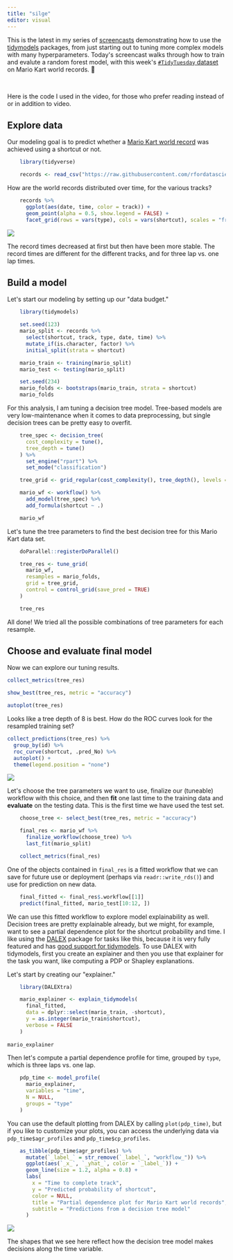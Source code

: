 ```yaml
---
title: "silge"
editor: visual
---
```


This is the latest in my series of [screencasts](https://juliasilge.com/category/tidymodels/) demonstrating how to use the [tidymodels](https://www.tidymodels.org/) packages, from just starting out to tuning more complex models with many hyperparameters. Today\'s screencast walks through how to train and evalute a random forest model, with this week\'s [`#TidyTuesday` dataset](https://github.com/rfordatascience/tidytuesday) on Mario Kart world records. 🍄

\

Here is the code I used in the video, for those who prefer reading instead of or in addition to video.

## Explore data 

Our modeling goal is to predict whether a [Mario Kart world record](https://github.com/rfordatascience/tidytuesday/blob/master/data/2021/2021-05-25/readme.md) was achieved using a shortcut or not.

```r
    library(tidyverse)

    records <- read_csv("https://raw.githubusercontent.com/rfordatascience/tidytuesday/master/data/2021/2021-05-25/records.csv")
```



How are the world records distributed over time, for the various tracks?
```r
    records %>%
      ggplot(aes(date, time, color = track)) +
      geom_point(alpha = 0.5, show.legend = FALSE) +
      facet_grid(rows = vars(type), cols = vars(shortcut), scales = "free_y")
```



![](https://juliasilge.com/blog/mario-kart/index_files/figure-html/unnamed-chunk-3-1.png)

The record times decreased at first but then have been more stable. The record times are different for the different tracks, and for three lap vs. one lap times.

## Build a model 

Let\'s start our modeling by setting up our \"data budget.\"

```r
    library(tidymodels)

    set.seed(123)
    mario_split <- records %>%
      select(shortcut, track, type, date, time) %>%
      mutate_if(is.character, factor) %>%
      initial_split(strata = shortcut)

    mario_train <- training(mario_split)
    mario_test <- testing(mario_split)

    set.seed(234)
    mario_folds <- bootstraps(mario_train, strata = shortcut)
    mario_folds
```


For this analysis, I am tuning a decision tree model. Tree-based models are very low-maintenance when it comes to data preprocessing, but single decision trees can be pretty easy to overfit.

```r
    tree_spec <- decision_tree(
      cost_complexity = tune(),
      tree_depth = tune()
    ) %>%
      set_engine("rpart") %>%
      set_mode("classification")

    tree_grid <- grid_regular(cost_complexity(), tree_depth(), levels = 7)

    mario_wf <- workflow() %>%
      add_model(tree_spec) %>%
      add_formula(shortcut ~ .)

    mario_wf
```


Let\'s tune the tree parameters to find the best decision tree for this Mario Kart data set.

```r
    doParallel::registerDoParallel()

    tree_res <- tune_grid(
      mario_wf,
      resamples = mario_folds,
      grid = tree_grid,
      control = control_grid(save_pred = TRUE)
    )

    tree_res
```


All done! We tried all the possible combinations of tree parameters for each resample.

## Choose and evaluate final model 

Now we can explore our tuning results.
```r
collect_metrics(tree_res)
```


```r
show_best(tree_res, metric = "accuracy")
```


```r
autoplot(tree_res)
```



Looks like a tree depth of 8 is best. How do the ROC curves look for the resampled training set?

```r
collect_predictions(tree_res) %>%
  group_by(id) %>%
  roc_curve(shortcut, .pred_No) %>%
  autoplot() +
  theme(legend.position = "none")
```


![](https://juliasilge.com/blog/mario-kart/index_files/figure-html/unnamed-chunk-8-1.png)

Let\'s choose the tree parameters we want to use, finalize our (tuneable) workflow with this choice, and then **fit** one last time to the training data and **evaluate** on the testing data. This is the first time we have used the test set.

```r
    choose_tree <- select_best(tree_res, metric = "accuracy")

    final_res <- mario_wf %>%
      finalize_workflow(choose_tree) %>%
      last_fit(mario_split)

    collect_metrics(final_res)
```


One of the objects contained in `final_res` is a fitted workflow that we can save for future use or deployment (perhaps via `readr::write_rds()`) and use for prediction on new data.

```r

    final_fitted <- final_res$.workflow[[1]]
    predict(final_fitted, mario_test[10:12, ])
```


We can use this fitted workflow to explore model explainability as well. Decision trees are pretty explainable already, but we might, for example, want to see a partial dependence plot for the shortcut probability and time. I like using the [DALEX](https://dalex.drwhy.ai/) package for tasks like this, because it is very fully featured and has [good support for tidymodels](https://modeloriented.github.io/DALEXtra/reference/explain_tidymodels.html). To use DALEX with tidymodels, first you create an explainer and then you use that explainer for the task you want, like computing a PDP or Shapley explanations.

Let\'s start by creating our \"explainer.\"

```r
    library(DALEXtra)

    mario_explainer <- explain_tidymodels(
      final_fitted,
      data = dplyr::select(mario_train, -shortcut),
      y = as.integer(mario_train$shortcut),
      verbose = FALSE
    )
    
mario_explainer
```



Then let\'s compute a partial dependence profile for time, grouped by `type`, which is three laps vs. one lap.


```r
    pdp_time <- model_profile(
      mario_explainer,
      variables = "time",
      N = NULL,
      groups = "type"
    )
```


You can use the default plotting from DALEX by calling `plot(pdp_time)`, but if you like to customize your plots, you can access the underlying data via `pdp_time$agr_profiles` and `pdp_time$cp_profiles`.


```r
    as_tibble(pdp_time$agr_profiles) %>%
      mutate(`_label_` = str_remove(`_label_`, "workflow_")) %>%
      ggplot(aes(`_x_`, `_yhat_`, color = `_label_`)) +
      geom_line(size = 1.2, alpha = 0.8) +
      labs(
        x = "Time to complete track",
        y = "Predicted probability of shortcut",
        color = NULL,
        title = "Partial dependence plot for Mario Kart world records",
        subtitle = "Predictions from a decision tree model"
      )
```


![](https://juliasilge.com/blog/mario-kart/index_files/figure-html/unnamed-chunk-13-1.png)

The shapes that we see here reflect how the decision tree model makes decisions along the time variable.
